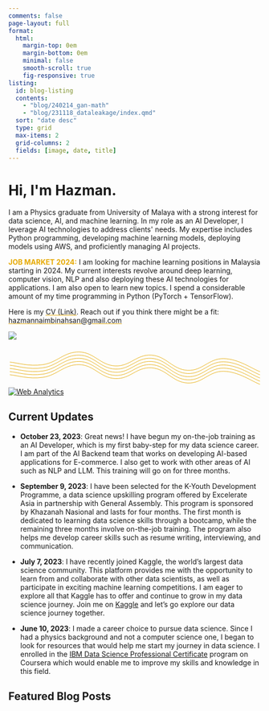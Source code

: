 ```yaml
---
comments: false
page-layout: full
format:
  html: 
    margin-top: 0em
    margin-bottom: 0em
    minimal: false
    smooth-scroll: true
    fig-responsive: true
listing:
  id: blog-listing
  contents:   
    - "blog/240214_gan-math"
    - "blog/231118_dataleakage/index.qmd"
  sort: "date desc"
  type: grid
  max-items: 2
  grid-columns: 2
  fields: [image, date, title]
---
```


::: column-screen
```{=html}

<link rel="stylesheet" href="html/landing_page_styles.css">

<div class="gradient_bg">
    <div class="hero section_padding">
        <div class="hero_content">
            <h1>Hi, I'm <span class="gradient_text">Hazman</span>.</h1>
            <p>I am a Physics graduate from University of Malaya with a strong interest for data science, AI, and machine learning.
            In my role as an AI Developer, I leverage AI technologies to address clients' needs. My expertise includes Python programming, developing machine learning models, deploying models using AWS, and proficiently managing AI projects.</p>
            
            <p><b><span style="color:#E6AA04"">JOB MARKET 2024:</span></b> I am looking for machine learning positions in Malaysia starting in 2024. My current interests revolve around deep learning, computer vision, NLP and also deploying these AI technologies for applications. I am also open to learn new topics. I spend a considerable amount of my time programming in Python (PyTorch + TensorFlow). </p>
            <p>Here is my <a href="cv/index.html"><span style='text-decoration: underline;
            text-decoration-color: #E6AA04;'>CV (Link)</span></a>. Reach out if you think there might be a fit: <a href="mailto:hazmannaimbinahsan@gmail.com"><span style='text-decoration: underline;
            text-decoration-color: #E6AA04;'>hazmannaimbinahsan@gmail.com</span></a></p>
        </div>
        <div class="hero_image">
            <img src="/img/Hazman_Front.png"/>
        </div>
        <div id="dot_container">
        </div>
    </div>
    
<svg xmlns="http://www.w3.org/2000/svg" version="1.1" xmlns:xlink="http://www.w3.org/1999/xlink" xmlns:svgjs="http://svgjs.dev/svgjs" viewBox="0 0 800 150" opacity="1"><defs><linearGradient gradientTransform="rotate(270)" x1="50%" y1="0%" x2="50%" y2="100%" id="sssquiggly-grad"><stop stop-color="hsl(44, 97%, 46%)" stop-opacity="1" offset="0%"></stop><stop stop-color="hsl(44, 97%, 46%)" stop-opacity="1" offset="100%"></stop></linearGradient></defs><g stroke-width="1.5" stroke="url(#sssquiggly-grad)" fill="none" stroke-linecap="round" transform="matrix(1,0,0,1,-5,51.00748062133789)">
<path d="M10,10C31.726190476190478,11.666666666666666,68.75,24.666666666666664,114.28571428571429,18C159.82142857142858,11.333333333333334,180.95238095238096,-22.833333333333332,228.57142857142858,-22C276.1904761904762,-21.166666666666668,295.2380952380953,19.916666666666668,342.8571428571429,22C390.4761904761905,24.083333333333332,409.5238095238095,-14.916666666666668,457.14285714285717,-12C504.7619047619048,-9.083333333333332,523.8095238095239,33.708333333333336,571.4285714285714,36C619.047619047619,38.291666666666664,638.0952380952382,-1.8333333333333333,685.7142857142858,-1C733.3333333333334,-0.16666666666666674,776.1904761904761,31.458333333333336,800,40" transform="matrix(1,0,0,1,0,50)"></path><path d="M10,10C31.726190476190478,11.666666666666666,68.75,24.666666666666664,114.28571428571429,18C159.82142857142858,11.333333333333334,180.95238095238096,-22.833333333333332,228.57142857142858,-22C276.1904761904762,-21.166666666666668,295.2380952380953,19.916666666666668,342.8571428571429,22C390.4761904761905,24.083333333333332,409.5238095238095,-14.916666666666668,457.14285714285717,-12C504.7619047619048,-9.083333333333332,523.8095238095239,33.708333333333336,571.4285714285714,36C619.047619047619,38.291666666666664,638.0952380952382,-1.8333333333333333,685.7142857142858,-1C733.3333333333334,-0.16666666666666674,776.1904761904761,31.458333333333336,800,40" transform="matrix(1,0,0,1,0,40)"></path><path d="M10,10C31.726190476190478,11.666666666666666,68.75,24.666666666666664,114.28571428571429,18C159.82142857142858,11.333333333333334,180.95238095238096,-22.833333333333332,228.57142857142858,-22C276.1904761904762,-21.166666666666668,295.2380952380953,19.916666666666668,342.8571428571429,22C390.4761904761905,24.083333333333332,409.5238095238095,-14.916666666666668,457.14285714285717,-12C504.7619047619048,-9.083333333333332,523.8095238095239,33.708333333333336,571.4285714285714,36C619.047619047619,38.291666666666664,638.0952380952382,-1.8333333333333333,685.7142857142858,-1C733.3333333333334,-0.16666666666666674,776.1904761904761,31.458333333333336,800,40" transform="matrix(1,0,0,1,0,30)"></path><path d="M10,10C31.726190476190478,11.666666666666666,68.75,24.666666666666664,114.28571428571429,18C159.82142857142858,11.333333333333334,180.95238095238096,-22.833333333333332,228.57142857142858,-22C276.1904761904762,-21.166666666666668,295.2380952380953,19.916666666666668,342.8571428571429,22C390.4761904761905,24.083333333333332,409.5238095238095,-14.916666666666668,457.14285714285717,-12C504.7619047619048,-9.083333333333332,523.8095238095239,33.708333333333336,571.4285714285714,36C619.047619047619,38.291666666666664,638.0952380952382,-1.8333333333333333,685.7142857142858,-1C733.3333333333334,-0.16666666666666674,776.1904761904761,31.458333333333336,800,40" transform="matrix(1,0,0,1,0,20)"></path><path d="M10,10C31.726190476190478,11.666666666666666,68.75,24.666666666666664,114.28571428571429,18C159.82142857142858,11.333333333333334,180.95238095238096,-22.833333333333332,228.57142857142858,-22C276.1904761904762,-21.166666666666668,295.2380952380953,19.916666666666668,342.8571428571429,22C390.4761904761905,24.083333333333332,409.5238095238095,-14.916666666666668,457.14285714285717,-12C504.7619047619048,-9.083333333333332,523.8095238095239,33.708333333333336,571.4285714285714,36C619.047619047619,38.291666666666664,638.0952380952382,-1.8333333333333333,685.7142857142858,-1C733.3333333333334,-0.16666666666666674,776.1904761904761,31.458333333333336,800,40" transform="matrix(1,0,0,1,0,10)"></path></g></svg>

    <!-- Statcounter Code -->
    <!-- Default Statcounter code for Hazman Portfolio Website
    https://hazmannaim.github.io/ -->
    <script type="text/javascript">
    var sc_project=12978336; 
    var sc_invisible=1; 
    var sc_security="8b60d2c9"; 
    </script>
    <script type="text/javascript"
    src="https://www.statcounter.com/counter/counter.js"
    async></script>
    <noscript><div class="statcounter"><a title="Web Analytics"
    href="https://statcounter.com/" target="_blank"><img
    class="statcounter"
    src="https://c.statcounter.com/12978336/0/8b60d2c9/1/"
    alt="Web Analytics"
    referrerPolicy="no-referrer-when-downgrade"></a></div></noscript>
    <!-- End of Statcounter Code -->

</div>

<script src="html/jquery.min.js"></script>
<script src="html/TweenMax.min.js"></script>
<script src="html/parallax.js"></script>
```
:::

::: {#news}
## Current Updates

-   **October 23, 2023**: Great news! I have begun my on-the-job training as an AI Developer, which is my first baby-step for my data science career. I am part of the AI Backend team that works on developing AI-based applications for E-commerce. I also get to work with other areas of AI such as NLP and LLM. This training will go on for three months.

-   **September 9, 2023**: I have been selected for the K-Youth Development Programme, a data science upskilling program offered by Excelerate Asia in partnership with General Assembly. This program is sponsored by Khazanah Nasional and lasts for four months. The first month is dedicated to learning data science skills through a bootcamp, while the remaining three months involve on-the-job training. The program also helps me develop career skills such as resume writing, interviewing, and communication.

-   **July 7, 2023**: I have recently joined Kaggle, the world's largest data science community. This platform provides me with the opportunity to learn from and collaborate with other data scientists, as well as participate in exciting machine learning competitions. I am eager to explore all that Kaggle has to offer and continue to grow in my data science journey. Join me on [Kaggle](https://www.theforage.com/virtual-internships) and let's go explore our data science journey together.

-   **June 10, 2023**: I made a career choice to pursue data science. Since I had a physics background and not a computer science one, I began to look for resources that would help me start my journey in data science. I enrolled in the [IBM Data Science Professional Certificate](https://www.coursera.org/professional-certificates/ibm-data-science) program on Coursera which would enable me to improve my skills and knowledge in this field.
:::

## Featured Blog Posts

::: {#blog-listing}
:::